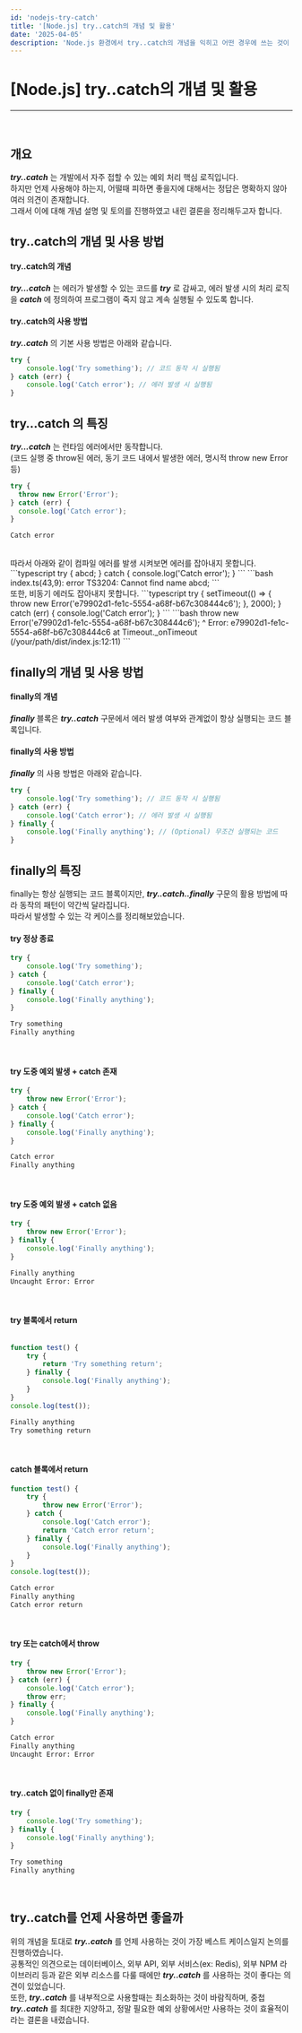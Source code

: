 ```yaml
---
id: 'nodejs-try-catch'
title: '[Node.js] try..catch의 개념 및 활용'
date: '2025-04-05'
description: 'Node.js 환경에서 try..catch의 개념을 익히고 어떤 경우에 쓰는 것이 베스트 케이스일지 생각해보기'
---
```


# [Node.js] try..catch의 개념 및 활용
---
<br />

## 개요
***try..catch*** 는 개발에서 자주 접할 수 있는 예외 처리 핵심 로직입니다.<br />
하지만 언제 사용해야 하는지, 어떨때 피하면 좋을지에 대해서는 정답은 명확하지 않아 여러 의견이 존재합니다.<br />
그래서 이에 대해 개념 설명 및 토의를 진행하였고 내린 결론을 정리해두고자 합니다.

<MdxDivider />

## try..catch의 개념 및 사용 방법
#### try..catch의 개념
***try...catch*** 는 에러가 발생할 수 있는 코드를 ***try*** 로 감싸고, 에러 발생 시의 처리 로직을 ***catch*** 에 정의하여 프로그램이 죽지 않고 계속 실행될 수 있도록 합니다.
<br />
#### try..catch의 사용 방법
***try..catch*** 의 기본 사용 방법은 아래와 같습니다.
```typescript
try {
    console.log('Try something'); // 코드 동작 시 실행됨
} catch (err) {
    console.log('Catch error'); // 에러 발생 시 실행됨
}
```
<MdxDivider />

## try…catch 의 특징
***try...catch*** 는 런타임 에러에서만 동작합니다.<br />
(코드 실행 중 throw된 에러, 동기 코드 내에서 발생한 에러, 명시적 throw new Error 등)
```typescript
try {
  throw new Error('Error');
} catch (err) {
  console.log('Catch error');
}
```
```bash
Catch error
```
<br />
따라서 아래와 같이 컴파일 에러를 발생 시켜보면 에러를 잡아내지 못합니다.
```typescript
try {
  abcd;
} catch {
  console.log('Catch error');
}
```
```bash
index.ts(43,9): error TS3204: Cannot find name abcd;
```
<br />
또한, 비동기 에러도 잡아내지 못합니다.
```typescript
try {
    setTimeout(() => {
        throw new Error('e79902d1-fe1c-5554-a68f-b67c308444c6');
    }, 2000);
} catch (err) {
    console.log('Catch error');
}
```
```bash
throw new Error('e79902d1-fe1c-5554-a68f-b67c308444c6');
          ^
Error: e79902d1-fe1c-5554-a68f-b67c308444c6
    at Timeout._onTimeout (/your/path/dist/index.js:12:11)
```
<MdxDivider />

## finally의 개념 및 사용 방법
#### finally의 개념
***finally*** 블록은 ***try..catch*** 구문에서 에러 발생 여부와 관계없이 항상 실행되는 코드 블록입니다.
<br />

#### finally의 사용 방법
***finally*** 의 사용 방법은 아래와 같습니다.
```typescript
try {
    console.log('Try something'); // 코드 동작 시 실행됨
} catch (err) {
    console.log('Catch error'); // 에러 발생 시 실행됨
} finally {
    console.log('Finally anything'); // (Optional) 무조건 실행되는 코드
}
```
<MdxDivider />

## finally의 특징
finally는 항상 실행되는 코드 블록이지만, ***try..catch..finally*** 구문의 활용 방법에 따라 동작의 패턴이 약간씩 달라집니다.<br />
따라서 발생할 수 있는 각 케이스를 정리해보았습니다.
<br />

#### try 정상 종료
```typescript
try {
    console.log('Try something');
} catch {
    console.log('Catch error');
} finally {
    console.log('Finally anything');
}
```
```bash
Try something
Finally anything
```
<br />

#### try 도중 예외 발생 + catch 존재
```typescript
try {
    throw new Error('Error');
} catch {
    console.log('Catch error');
} finally {
    console.log('Finally anything');
}
```
```bash
Catch error
Finally anything
```
<br />

#### try 도중 예외 발생 + catch 없음
```typescript
try {
    throw new Error('Error');
} finally {
    console.log('Finally anything');
}
```
```bash
Finally anything
Uncaught Error: Error
```
<br />

#### try 블록에서 return
```typescript

function test() {
    try {
        return 'Try something return';
    } finally {
        console.log('Finally anything');
    }
}
console.log(test());
```
```bash
Finally anything
Try something return
```
<br />

#### catch 블록에서 return
```typescript
function test() {
    try {
        throw new Error('Error');
    } catch {
        console.log('Catch error');
        return 'Catch error return';
    } finally {
        console.log('Finally anything');
    }
}
console.log(test());
```
```bash
Catch error
Finally anything
Catch error return
```
<br />

#### try 또는 catch에서 throw
```typescript
try {
    throw new Error('Error');
} catch (err) {
    console.log('Catch error');
    throw err;
} finally {
    console.log('Finally anything');
}
```
```bash
Catch error
Finally anything
Uncaught Error: Error
```
<br />

#### try..catch 없이 finally만 존재
```typescript
try {
    console.log('Try something');
} finally {
    console.log('Finally anything');
}
```
```bash
Try something
Finally anything
```
<br />

<MdxDivider />

## try..catch를 언제 사용하면 좋을까
위의 개념을 토대로 ***try..catch*** 를 언제 사용하는 것이 가장 베스트 케이스일지 논의를 진행하였습니다.<br />
공통적인 의견으로는 데이터베이스, 외부 API, 외부 서비스(ex: Redis), 외부 NPM 라이브러리 등과 같은 외부 리소스를 다룰 때에만 ***try..catch*** 를 사용하는 것이 좋다는 의견이 있었습니다.<br />
또한, ***try..catch*** 를 내부적으로 사용할때는 최소화하는 것이 바람직하며, 중첩 ***try..catch*** 를 최대한 지양하고, 정말 필요한 예외 상황에서만 사용하는 것이 효율적이라는 결론을 내렸습니다.


